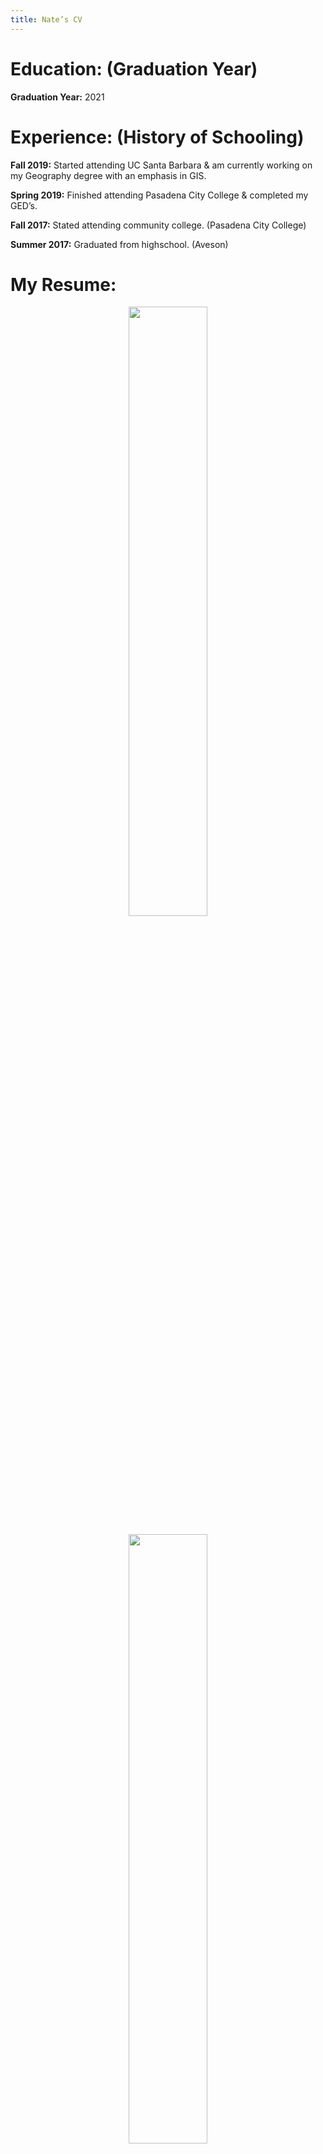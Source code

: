 ```yaml
---
title: Nate’s CV
---
```


# Education: (Graduation Year)

**Graduation Year:** 2021

# Experience: (History of Schooling)

**Fall 2019:** Started attending UC Santa Barbara & am currently working on my Geography degree with an emphasis in GIS. 

**Spring 2019:** Finished attending Pasadena City College & completed my GED's.

**Fall 2017:** Stated attending community college. (Pasadena City College)

**Summer 2017:** Graduated from highschool. (Aveson)



# My Resume:

<center>
![](img/resumepg1.png){width=50%}



![](img/resumepg2.png){width=50%}
</center>
